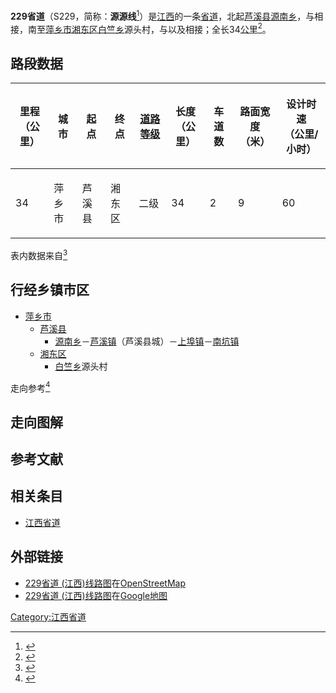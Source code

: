{{中国省道信息框
|附加头部图片=
|省=江西
|省道编号=229
|起点=[[萍乡市|萍乡市]][[芦溪县|芦溪县]][[源南乡|源南乡]]
|终点=萍乡市[[湘东区|湘东区]][[白竺乡|白竺乡]]源头村
|最近通车日期=
|规划总长度=34
}}

'''229省道'''（S229，简称：'''源源线'''<ref>{{Cite web |url=http://xxgk.pingxiang.gov.cn/gcly/pxslxxgcly/gcjslyxmxxgk_410/xmjsglgk/sgglxx/201211/t20121115_1022312.htm |title=S229源源线古城至南坑段公路大中修工程 |accessdate=2014-05-10 |archive-date=2019-02-15 |archive-url=https://web.archive.org/web/20190215045534/http://xxgk.pingxiang.gov.cn/gcly/pxslxxgcly/gcjslyxmxxgk_410/xmjsglgk/sgglxx/201211/t20121115_1022312.htm |dead-url=yes }}</ref>）是[[江西|江西]]的一条[[省道|省道]]，北起[[芦溪县|芦溪县]][[源南乡|源南乡]]，与{{China Expwy Name|G60}}相接，南至[[萍乡市|萍乡市]][[湘东区|湘东区]][[白竺乡|白竺乡]]源头村，与{{中国国道名|319}}以及{{中国省道名|314|P=江西}}相接；全长34[[公里|公里]]<ref>{{Cite web|url=http://111.75.200.5:8008/JXJT/gfzs/GFZSAction.do?method=BSZNInfo&BSZN_ID=863|title=江西省干线公路路线走向表|accessdate=2014-02-19|work=江西省公众出行服务网|publisher=江西省交通运输厅|date=|deadurl=yes|archiveurl=https://web.archive.org/web/20140225094421/http://111.75.200.5:8008/JXJT/gfzs/GFZSAction.do?method=BSZNInfo&BSZN_ID=863|archivedate=2014-02-25}}</ref>。

== 路段数据 ==
{| class="wikitable"
|-
! 里程<br>（公里） !! 城市 !! 起点 !! 终点 !! [[中华人民共和国公路等级|道路等级]] !! 长度<br>（公里） !! 车道数 !! 路面宽度<br>（米） !! 设计时速<br>（公里/小时）
|-
|34
|萍乡市
|芦溪县
|湘东区
|二级
|34
|2
|9
|60
|}
表内数据来自<ref>{{Cite web |url=http://www.zou114.com/gsgl/sd.asp?xl=S229360000 |title=江西源南-源头:线路编号S229 |accessdate=2014-05-10 |archive-date=2016-03-04 |archive-url=https://web.archive.org/web/20160304185756/http://www.zou114.com/gsgl/sd.asp?xl=S229360000 |dead-url=no }}</ref>

== 行经乡镇市区 ==
* [[萍乡市|萍乡市]]
** [[芦溪县|芦溪县]]
*** [[源南乡|源南乡]]－[[芦溪镇_(芦溪县)|芦溪镇]]（芦溪县城）－[[上埠镇|上埠镇]]－[[南坑镇_(芦溪县)|南坑镇]]
** [[湘东区|湘东区]]
*** [[白竺乡|白竺乡]]源头村

走向参考<ref>{{cite book |title=江西省军民两用交通地图册 |author=星球地图出版社 |year=2012 |publisher=星球地图出版社 |isbn=978-7-5471-0205-3}}</ref>

== 走向图解 ==

== 参考文献 ==
{{Reflist|colwidth=30em}}

== 相关条目 ==
*[[江西省道|江西省道]]

== 外部链接 ==
*[http://www.openstreetmap.org/browse/relation/3730261 229省道 (江西)线路图]在[[OpenStreetMap|OpenStreetMap]]
*[https://maps.google.com.hk/maps/ms?msa=0&msid=211255922918663196429.0004f907921d6167d381b 229省道 (江西)线路图]{{Wayback|url=https://maps.google.com.hk/maps/ms?msa=0&msid=211255922918663196429.0004f907921d6167d381b |date=20140512220906 }}在[[Google地图|Google地图]]

{{江西省道}}

[[Category:江西省道|Category:江西省道]]